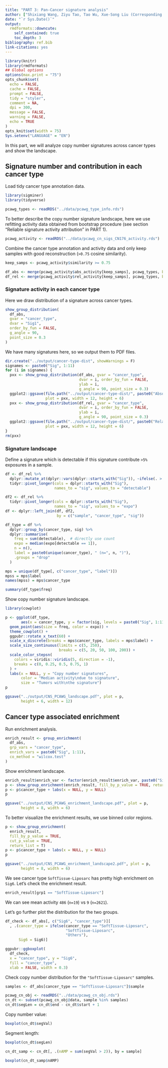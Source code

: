 ```yaml
---
title: "PART 3: Pan-Cancer signature analysis"
author: ["Shixiang Wang, Ziyu Tao, Tao Wu, Xue-Song Liu (Corresponding author)"]
date: "`r Sys.Date()`"
output:
  rmdformats::downcute:
    self_contained: true
    toc_depth: 3
bibliography: ref.bib
link-citations: yes
---
```



```r
library(knitr)
library(rmdformats)
## Global options
options(max.print = "75")
opts_chunk$set(
  echo = FALSE,
  cache = FALSE,
  prompt = FALSE,
  tidy = "styler",
  comment = NA,
  dpi = 300,
  message = FALSE,
  warning = FALSE,
  echo = TRUE
)
opts_knit$set(width = 75)
Sys.setenv("LANGUAGE" = "EN")
```

In this part, we will analyze copy number signatures across cancer types and show the landscape.

## Signature number and contribution in each cancer type

Load tidy cancer type annotation data.

```r
library(sigminer)
library(tidyverse)

pcawg_types <- readRDS("../data/pcawg_type_info.rds")
```


To better describe the copy number signature landscape, here we use refitting activity data obtained from bootstrap procedure (see section "Reliable signature activity attribution" in PART 1).

```r
pcawg_activity <- readRDS("../data/pcawg_cn_sigs_CN176_activity.rds")
```

Combine the cancer type annotation and activity data and only keep samples with good reconstruction (`>0.75` cosine similarity).

```r
keep_samps <- pcawg_activity$similarity >= 0.75

df_abs <- merge(pcawg_activity$abs_activity[keep_samps], pcawg_types, by = "sample")
df_rel <- merge(pcawg_activity$rel_activity[keep_samps], pcawg_types, by = "sample")
```

### Signature activity in each cancer type

Here we draw distribution of a signature across cancer types.

```r
show_group_distribution(
  df_abs, 
  gvar = "cancer_type",
  dvar = "Sig1",
  order_by_fun = FALSE,
  g_angle = 90,
  point_size = 0.3
)
```

We have many signatures here, so we output them to PDF files.

```r
dir.create("../output/cancer-type-dist", showWarnings = F)
signames <- paste0("Sig", 1:11)
for (i in signames) {
  pxx <- show_group_distribution(df_abs, gvar = "cancer_type",
                                 dvar = i, order_by_fun = FALSE, 
                                 ylab = i,
                                 g_angle = 90, point_size = 0.3)
  ggplot2::ggsave(file.path("../output/cancer-type-dist/", paste0("Absolute_activity_", i, ".pdf")),
                  plot = pxx, width = 12, height = 6)
  pxx <- show_group_distribution(df_rel, gvar = "cancer_type",
                                 dvar = i, order_by_fun = FALSE,
                                 ylab = i,
                                 g_angle = 90, point_size = 0.3)
  ggplot2::ggsave(file.path("../output/cancer-type-dist/", paste0("Relative_activity_", i, ".pdf")),
                  plot = pxx, width = 12, height = 6)
}
rm(pxx)
```

### Signature landscape

Define a signature which is detectable if this signature contribute `>5%` exposures in a sample.

```r
df <- df_rel %>% 
  dplyr::mutate_at(dplyr::vars(dplyr::starts_with("Sig")), ~ifelse(. > 0.05, 1L, 0L)) %>% 
  tidyr::pivot_longer(cols = dplyr::starts_with("Sig"),
                      names_to = "sig", values_to = "detectable") 

df2 <- df_rel %>% 
  tidyr::pivot_longer(cols = dplyr::starts_with("Sig"),
                      names_to = "sig", values_to = "expo")
df <- dplyr::left_join(df, df2,
                       by = c("sample", "cancer_type", "sig"))

df_type = df %>% 
  dplyr::group_by(cancer_type, sig) %>% 
  dplyr::summarise(
    freq = sum(detectable),  # directly use count
    expo = median(expo[detectable == 1]),
    n = n(),
    label = paste0(unique(cancer_type), " (n=", n, ")"),
    .groups = "drop"
  )

mps = unique(df_type[, c("cancer_type", "label")])
mpss = mps$label
names(mpss) = mps$cancer_type
```

```r
summary(df_type$freq)
```

Show copy number signature landscape.

```r
library(cowplot)

p <- ggplot(df_type,
       aes(x = cancer_type, y = factor(sig, levels = paste0("Sig", 1:11)))) + 
  geom_point(aes(size = freq, color = expo)) +
  theme_cowplot() +  
  ggpubr::rotate_x_text(60) + 
  scale_x_discrete(breaks = mps$cancer_type, labels = mps$label) + 
  scale_size_continuous(limits = c(5, 250), 
                        breaks = c(5, 20, 50, 100, 200)) + 
  scale_color_stepsn(
    colors = viridis::viridis(5, direction = -1),
    breaks = c(0, 0.25, 0.5, 0.75, 1)
  ) +
  labs(x = NULL, y = "Copy number signatures", 
       color = "Median activity\ndue to signature",
       size = "Tumors with\nthe signature")
p

ggsave("../output/CNS_PCAWG_landscape.pdf", plot = p,
       height = 6, width = 12)
```

## Cancer type associated enrichment

Run enrichment analysis.

```r
enrich_result <- group_enrichment(
  df_abs,
  grp_vars = "cancer_type",
  enrich_vars = paste0("Sig", 1:11),
  co_method = "wilcox.test"
)
```

Show enrichment landscape.

```r
enrich_result$enrich_var <- factor(enrich_result$enrich_var, paste0("Sig", 1:11))
p <- show_group_enrichment(enrich_result, fill_by_p_value = TRUE, return_list = T)
p <- p$cancer_type + labs(x = NULL, y = NULL)
p

ggsave("../output/CNS_PCAWG_enrichment_landscape.pdf", plot = p,
       height = 8, width = 6)
```

To better visualize the enrichment results, we use binned color regions.

```r
p <- show_group_enrichment(
  enrich_result, 
  fill_by_p_value = TRUE, 
  cut_p_value = TRUE,
  return_list = T)
p <- p$cancer_type + labs(x = NULL, y = NULL)
p

ggsave("../output/CNS_PCAWG_enrichment_landscape2.pdf", plot = p,
       height = 8, width = 6)
```
We see cancer type `SoftTissue-Liposarc` has pretty high enrichment on `Sig6`.
Let's check the enrichment result.

```r
enrich_result[grp1 == "SoftTissue-Liposarc"]
```
We can see mean activity `486` (`n=19`) vs `9` (`n=2621`).

Let's go further plot the distribution for the two groups.

```r
df_check <- df_abs[, c("Sig6", "cancer_type")][
  , .(cancer_type = ifelse(cancer_type == "SoftTissue-Liposarc", 
                           "SoftTissue-Liposarc",
                           "Others"),
      Sig6 = Sig6)]
```

```r
ggpubr::ggboxplot(
  df_check, 
  x = "cancer_type", y = "Sig6", 
  fill = "cancer_type", 
  xlab = FALSE, width = 0.3)
```
Check copy number distribution for the `"SoftTissue-Liposarc"` samples.

```r
samples <- df_abs[cancer_type == "SoftTissue-Liposarc"]$sample

pcawg_cn_obj <- readRDS("../data/pcawg_cn_obj.rds")
cn_dt <- subset(pcawg_cn_obj@data, sample %in% samples)
cn_dt$segLen = cn_dt$end - cn_dt$start + 1
```

Copy number value:

```r
boxplot(cn_dt$segVal)
```

Segment length:

```r
boxplot(cn_dt$segLen)
```

```r
cn_dt_samp <- cn_dt[, .(nAMP = sum(segVal > 2)), by = sample]
```

```r
boxplot(cn_dt_samp$nAMP)
```
